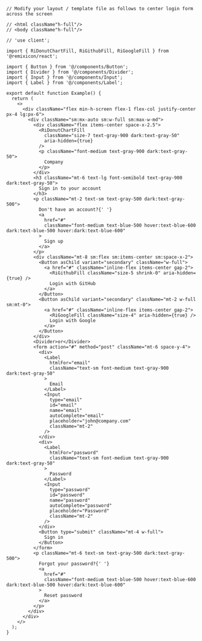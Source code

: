 ````tsx
// Modify your layout / template file as follows to center login form across the screen

// <html className"h-full"/>
// <body className"h-full"/>

// 'use client';

import { RiDonutChartFill, RiGithubFill, RiGoogleFill } from '@remixicon/react';

import { Button } from '@/components/Button';
import { Divider } from '@/components/Divider';
import { Input } from '@/components/Input';
import { Label } from '@/components/Label';

export default function Example() {
  return (
    <>
      <div className="flex min-h-screen flex-1 flex-col justify-center px-4 lg:px-6">
        <div className="sm:mx-auto sm:w-full sm:max-w-md">
          <div className="flex items-center space-x-2.5">
            <RiDonutChartFill
              className="size-7 text-gray-900 dark:text-gray-50"
              aria-hidden={true}
            />
            <p className="font-medium text-gray-900 dark:text-gray-50">
              Company
            </p>
          </div>
          <h3 className="mt-6 text-lg font-semibold text-gray-900 dark:text-gray-50">
            Sign in to your account
          </h3>
          <p className="mt-2 text-sm text-gray-500 dark:text-gray-500">
            Don't have an account?{' '}
            <a
              href="#"
              className="font-medium text-blue-500 hover:text-blue-600 dark:text-blue-500 hover:dark:text-blue-600"
            >
              Sign up
            </a>
          </p>
          <div className="mt-8 sm:flex sm:items-center sm:space-x-2">
            <Button asChild variant="secondary" className="w-full">
              <a href="#" className="inline-flex items-center gap-2">
                <RiGithubFill className="size-5 shrink-0" aria-hidden={true} />
                Login with GitHub
              </a>
            </Button>
            <Button asChild variant="secondary" className="mt-2 w-full sm:mt-0">
              <a href="#" className="inline-flex items-center gap-2">
                <RiGoogleFill className="size-4" aria-hidden={true} />
                Login with Google
              </a>
            </Button>
          </div>
          <Divider>or</Divider>
          <form action="#" method="post" className="mt-6 space-y-4">
            <div>
              <Label
                htmlFor="email"
                className="text-sm font-medium text-gray-900 dark:text-gray-50"
              >
                Email
              </Label>
              <Input
                type="email"
                id="email"
                name="email"
                autoComplete="email"
                placeholder="john@company.com"
                className="mt-2"
              />
            </div>
            <div>
              <Label
                htmlFor="password"
                className="text-sm font-medium text-gray-900 dark:text-gray-50"
              >
                Password
              </Label>
              <Input
                type="password"
                id="password"
                name="password"
                autoComplete="password"
                placeholder="Password"
                className="mt-2"
              />
            </div>
            <Button type="submit" className="mt-4 w-full">
              Sign in
            </Button>
          </form>
          <p className="mt-6 text-sm text-gray-500 dark:text-gray-500">
            Forgot your password?{' '}
            <a
              href="#"
              className="font-medium text-blue-500 hover:text-blue-600 dark:text-blue-500 hover:dark:text-blue-600"
            >
              Reset password
            </a>
          </p>
        </div>
      </div>
    </>
  );
}

````